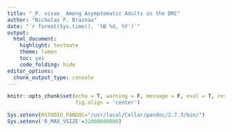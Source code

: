 ```yaml
---
title: "_P. vivax_ Among Asymptomatic Adults in the DRC"
author: "Nicholas F. Brazeau"
date: "`r format(Sys.time(), '%B %d, %Y')`"
output: 
  html_document:
    highlight: textmate
    theme: lumen
    toc: yes
    code_folding: hide
editor_options: 
  chunk_output_type: console
---
```


```r
knitr::opts_chunk$set(echo = T, warning = F, message = F, eval = T, results = 'hide',
                      fig.align = 'center')

Sys.setenv(RSTUDIO_PANDOC="/usr/local/Cellar/pandoc/2.7.3/bin/")
Sys.setenv('R_MAX_VSIZE'=32000000000)

```

```r
```

```r
```

```r
```

```r
```

```r
```

```r
```

```r
```

```r
```

```r
```
